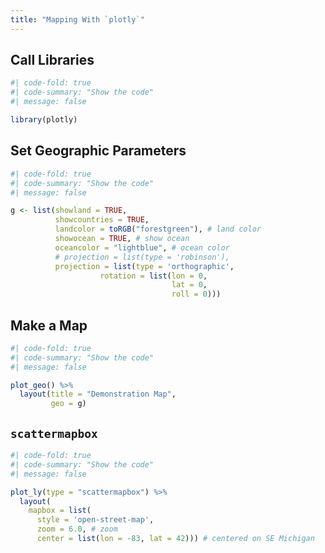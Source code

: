 ```yaml
---
title: "Mapping With `plotly`"
---
```


## Call Libraries

```r
#| code-fold: true
#| code-summary: "Show the code"
#| message: false

library(plotly)

```

## Set Geographic Parameters

```r
#| code-fold: true
#| code-summary: "Show the code"
#| message: false

g <- list(showland = TRUE, 
          showcountries = TRUE,
          landcolor = toRGB("forestgreen"), # land color
          showocean = TRUE, # show ocean
          oceancolor = "lightblue", # ocean color
          # projection = list(type = 'robinson'),
          projection = list(type = 'orthographic',
                    rotation = list(lon = 0,
                                    lat = 0,
                                    roll = 0)))
```

## Make a Map

```r
#| code-fold: true
#| code-summary: "Show the code"
#| message: false

plot_geo() %>% 
  layout(title = "Demonstration Map", 
         geo = g)

```

## `scattermapbox`

```r
#| code-fold: true
#| code-summary: "Show the code"
#| message: false

plot_ly(type = "scattermapbox") %>%
  layout(
    mapbox = list(
      style = 'open-street-map',
      zoom = 6.0, # zoom
      center = list(lon = -83, lat = 42))) # centered on SE Michigan


```

